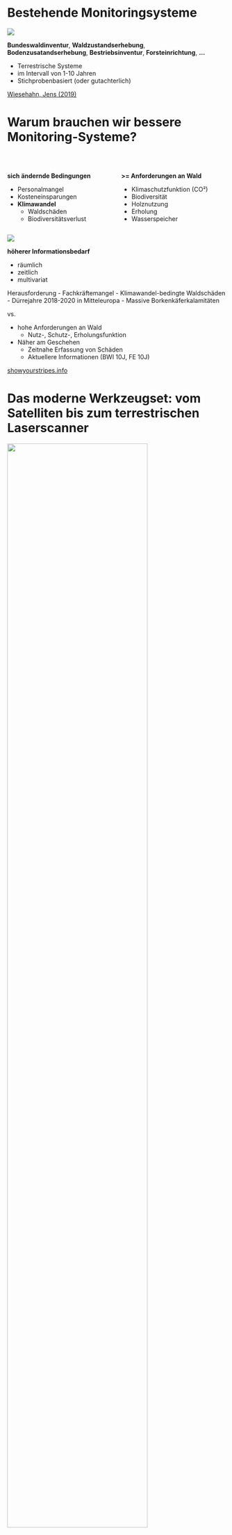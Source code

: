# Bestehende Monitoringsysteme

![](images/poster_bwi_infomap.jpg)

**Bundeswaldinventur**, **Waldzustandserhebung**, **Bodenzusatandserhebung**, **Bestriebsinventur**, **Forsteinrichtung**, **...**

- Terrestrische Systeme
- im Intervall von 1-10 Jahren 
- Stichprobenbasiert (oder gutachterlich)

::: {.attribution}
[Wiesehahn, Jens (2019)](https://wiesehahn.github.io/bwi_map/)
:::

# Warum brauchen wir bessere Monitoring-Systeme?


<br>

:::: {.columns}
::: {.column width="50%"}
**sich ändernde Bedingungen**

- Personalmangel
- Kosteneinsparungen
- **Klimawandel** 
    - Waldschäden 
    - Biodiversitätsverlust

:::

::: {.column width="50%"}
**>= Anforderungen an Wald**

- Klimaschutzfunktion (CO²)
- Biodiversität
- Holznutzung
- Erholung
- Wasserspeicher
:::
::::

::: {.r-stack}
::: {.fragment .fade-out  fragment-index=1}
![](/images/zeitreihe_klima.png)
:::

::: {.fragment .fade-in  fragment-index=1}
**höherer Informationsbedarf**

- räumlich
- zeitlich
- multivariat
:::
:::

::: {.notes}
Herausforderung
- Fachkräftemangel
- Klimawandel-bedingte Waldschäden
  - Dürrejahre 2018-2020 in Mitteleuropa
  - Massive Borkenkäferkalamitäten

vs.

- hohe Anforderungen an Wald
  - Nutz-, Schutz-, Erholungsfunktion


- Näher am Geschehen
  - Zeitnahe Erfassung von Schäden
  - Aktuellere Informationen (BWI 10J, FE 10J)
:::

::: {.attribution}
[showyourstripes.info](https://showyourstripes.info/)
:::


# Das moderne Werkzeugset: vom Satelliten bis zum terrestrischen Laserscanner

![](images/forest_plot_resmote_sensing.jpg){width=80%}

"*Recent advances in remote sensing and data processing are revolutionising our ability to accurately measure tree and forest structure from leaves to landscapes*" [Lines et al. 2022](https://doi.org/10.1111/1365-2745.13944)

::: {.notes}
Satelliten (optisch)
    - Landsat / Sentinel (10m, 5 Tage)
    - Planet (3-5m, täglich)
    - WorldView (0,3m, auf Anfrage)

Satelliten (radar)
    - Sentinel-1
    - BIOMASS (ab 2025)

Orthophotos
ALS (Landesbefliegungen + DigiZ)
UAV/Drohnen als flexible Ergänzung
TLS
PLS (IPhone)
:::

::: {.attribution}
[gfoi.org](http://www.gfoi.org/) (edited)
:::



# Monitoring von Waldschäden durch multitemporale Satellitendaten

![](images/webmap_disturbances.jpg)

Diverse Produkte und Projekte 
([Forestwatch-DE](https://forestwatch.lup-umwelt.de/), [Waldmonitor-Deutschland](https://map3d.remote-sensing-solutions.de/waldmonitor-deutschland/), [deadtrees.earth](https://deadtrees.earth/deadtrees), [European forest disturbance map](https://corneliussenf.users.earthengine.app/view/european-disturbance-map), [FNEWS](https://www.fnews-wald.de/), [WSF-SAT](https://wiesehahn.github.io/webmaps/maplibre_pmtiles.html), [...](https://gist.github.com/wiesehahn/f3f6188dd77c29ad37294b836fc219b6))

::: {.attribution}
[Wiesehahn, Jens (2025)](https://wiesehahn.github.io/webmaps/maplibre_pmtiles.html)
:::

# 3D-Waldstrukturerfassung mittels Laserscanning - Neue Einblicke in komplexe Ökosysteme

:::: {.columns}
::: {.column width="50%"}

::: {.r-stack}
::: {.fragment .fade-out  fragment-index=1}
![](images/disturbance_rayshader_2016.png)
:::

::: {.fragment .fade-in  fragment-index=1}
![](images/beech_stand_above.png)
:::

:::
:::

::: {.column width="50%"}

::: {.r-stack}
::: {.fragment .fade-out  fragment-index=1}
![](images/disturbance_rayshader_2020.png)
:::

::: {.fragment .fade-in  fragment-index=1}
![](images/beech_stand_deadwood.png)
:::
:::
:::

::::

Projekte: F³, FORESLAB, ForestPulse


[Strukturparameter (Höhe, Dichte, Schichtung, Lücken, Artenzusammensetzung, ...)](https://github.com/wiesehahn/lidar-forestry/issues?q=sort%3Aupdated-desc%20label%3A%22forest%20structure%22%20)

::: {.attribution}
Wiesehahn, Jens (2023)
:::
::: {.notes}
Habitatmodellierung
:::


# Grenzen und Herausforderungen der fernerkundlichen Walderfassung


<br>

:::: {.columns}
::: {.column width="33%"}
**Technisch**

- Datengröße
- Datenverfügbarkeit
- Dateninhomogenität
:::

::: {.column width="33%"}
**Natürlich**

- Wolkenbedeckung
- Wald ist ein komplexes Ökosystem
:::

::: {.column width="33%"}
**Strukturell**

- kurze Projekte 
- kaum flächige/dauerhafte Umsetzung
- langsame Akzeptanz (DE)
:::
::::


. . . 

<br>

:::: {.columns}
:::{.column width="25%"}
:::

::: {.column width="50%"}
**Was wir brauchen**

- Bessere Kommunikation
- Mehr Kollaboration
:::

:::{.column width="25%"}
:::
::::

::: {.attribution}
[Fassnacht et al. (2024)](https://doi.org/10.1093/forestry/cpad024)
:::



::: {.notes}
- Bessere Kommunikation nötig
    - Praxis/Politik/Öffentlichkeit muss informiert werden was möglich ist und was nicht
    - Forschung/Entwicklung muss informiert werden was gebraucht wird 
- Mehr Kollaboration nötig
    - zwischen Industrie/Politik/Wissenschaft

Wir erfassen die Auswirkungen des Klimawandels haben aber begrenzte Möglichkeiten der Ursachenbekämpfung
:::


# Die Zukunft des Waldmonitorings - Trends und Perspektiven

<br>

:::: {.columns}
:::{.column width="45%"}
**Aktuelle Strategien und Regelungen**

European Green Deal  

- [Biodiversity Strategy 2030](https://environment.ec.europa.eu/strategy/biodiversity-strategy-2030_en)  
- [EU Nature Restoration Law](https://environment.ec.europa.eu/topics/nature-and-biodiversity/nature-restoration-law_en)  
- [Forest Strategy 2030](https://environment.ec.europa.eu/strategy/forest-strategy_en)  
- [Regulation on a monitoring framework for resilient European forests](https://environment.ec.europa.eu/publications/proposal-regulation-forest-monitoring-framework_en)  
- [Climate Adaptation Strategy](https://climate.ec.europa.eu/eu-action/adaptation-climate-change/eu-adaptation-strategy_en)  
- ...
:::

:::{.column width="10%"}
:::

:::{.column width="45%"}
**Aktuelle Bemühungen**

Integration in bestehende Systeme

- Bundeswaldinventur
- Waldzustandserhebung
- Forsteinrichtung

:::

::::


::: {.notes}
- [AI4Forest](https://www.lss.ls.tum.de/eoem/projekte/ai4forest/) - KI-basiertes Monitoring des Zustands von Wäldern
- [CEURDIST](https://www.lss.ls.tum.de/eoem/projekte/ceurdist/) - Characterization of European forest disturbances 
- [MicroDist](https://www.lss.ls.tum.de/eoem/projekte/microclimate/) - Mikroklima auf Störungsflächen
- [FORESLAB](https://zukunft.niedersachsen.de/vier-climate-future-labs-ausgewahlt/) - Future lab für einen Klimawandel-resilienten Wald 
- [DIVERSA](https://zukunft.niedersachsen.de/vier-climate-future-labs-ausgewahlt/) -Forest disturbances under climate change in Lower Saxony
:::

# Die Zukunft des Waldmonitorings - Trends und Perspektiven 

<br>

:::: {.columns}
:::{.column width="45%"}
**Aktuelle Entwicklungen**

- Integration verschiedener Sensoren / Datenquellen
    - [DAP + ALS](https://doi.org/10.1080/07038992.2016.1207484)
    - TLS + ALS
- KI und Deep Learning
- Digitale Zwillinge von Wäldern
- Von der Fläche zum Individuum
- ...
:::

:::{.column width="10%"}
:::

:::{.column width="45%"}
![](images/enhanced_forest_inventory.jpg)
:::
::::

::: {.attribution}
[Coops et al. (2023)](https://doi.org/10.1093/forestry/cpac015)
:::


# Verschneidung mit Klimavariablen {visibility="uncounted"}
![](/images/waldzustandsapp.jpg)

::: {.attribution}
[Wiesehahn, Jens (2019)](https://wiesehahn.users.earthengine.app/view/waldzustand-v10)
:::

# Baumarten {visibility="uncounted"}
![](images/dominant_tree_species.jpg)

::: {.attribution}
Wiesehahn, Jens (2021)
:::

# Waldstruktur {visibility="uncounted"}
![](/images/versuchsflaeche_goettingen_sideview.jpg)
![](/images/versuchsflaeche_goettingen_topview.jpg)

::: {.attribution}
Wiesehahn, Jens (2023)
:::


# Sonstiges {visibility="uncounted"}

- [presentation-fowita23](https://wiesehahn.github.io/presentation-fowita23/presentation.html#/) 
- [lidar_availability](https://wiesehahn.github.io/posts/lidar_availability/) 
- [lidar-forestry](https://wiesehahn.github.io/lidar-forestry/content/applications.html) 
- [Lebenslauf](https://wiesehahn.github.io/content/about/about_de.html)
